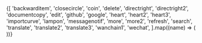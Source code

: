 
<Meta title='Icon' />

<IconGallery>
  {[
    'backwarditem',
    'closecircle',
    'coin',
    'delete',
    'directright',
    'directright2',
    'documentcopy',
    'edit',
    'github',
    'google',
    'heart',
    'heart2',
    'heart3',
    'importcurve',
    'lampon',
    'messagenotif',
    'more',
    'more2',
    'refresh',
    'search',
    'translate',
    'translate2',
    'translate3',
    'wanchain1',
    'wechat',
  ].map((name) => (
    <IconItem name={name} key={name}>
      <Icon name={name} />
    </IconItem>
  ))}
</IconGallery>
